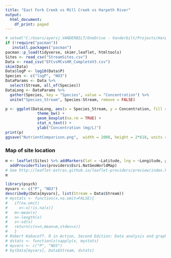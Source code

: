 ```yaml
---
title: "East Fork Creek vs Mill Creek vs Harpeth River"
output:
  html_document:
    df_print: paged
---
```


```r
# setwd("C:/Users/ayersj.VANDERBILT/OneDrive - Vanderbilt/Projects/HarpethRiver/MillCreek")
if (!require("pacman"))
   install.packages("pacman")
pacman::p_load(tidyverse, skimr,leaflet, htmltools)
Sites <- read_csv("StreamSites.csv")
Data <- read_csv("EFCvsMCvsHR_CompleteV3.csv")
skim(Data)
Data$logP <- log10(Data$P)
Species <- c("logP", "NO3")
DataParams <- Data %>%
  select(Stream, all_of(Species))
DataLong <- DataParams %>%
  gather(Species, key = "Species", value = "Concentration") %>%
  unite("Species_Stream", Species:Stream, remove = FALSE)

```

```r
p <- ggplot(DataLong, aes(x = Species_Stream, y = Concentration, fill = Stream)) +
              theme_bw() +
              geom_boxplot(na.rm = TRUE) +
              stat_n_text() +
              ylab("Concentration (mg/L)")
print(p)
ggsave("NutrientComparison.png",  width = 2000, height = 2*618, units = "px", plot = p)

```

### Map of site location

```r
m <- leaflet(Sites) %>% addMarkers(lat = ~Latitude, lng = ~Longitude, popup = ~htmlEscape(SiteName)) %>% 
  addProviderTiles(providers$Esri.NatGeoWorldMap)
# See http://leaflet-extras.github.io/leaflet-providers/preview/index.html
m
```


```r
library(psych)
myvars <- c("P", "NO3")
describeBy(Data[myvars], list(Stream = Data$Stream))
# mystats <- function(x,na.omit=FALSE){
#   if(na.omit)
#     x<-x[!is.na(x)]
#   m<-mean(x)
#   n<-length(x)
#   s<-sd(x)
#   return(c(n=n,mean=m,stdev=s))
#   }
# Robert Kabacoff. R in Action, Second Edition: Data analysis and graphics with R (Kindle Locations 3330-3334). Manning Publications. Kindle Edition. 
# dstats <- function(x)sapply(x, mystats)
# myvars <- c("P", "NO3")
# by(Data[myvars], Data$Stream, dstats)

```

